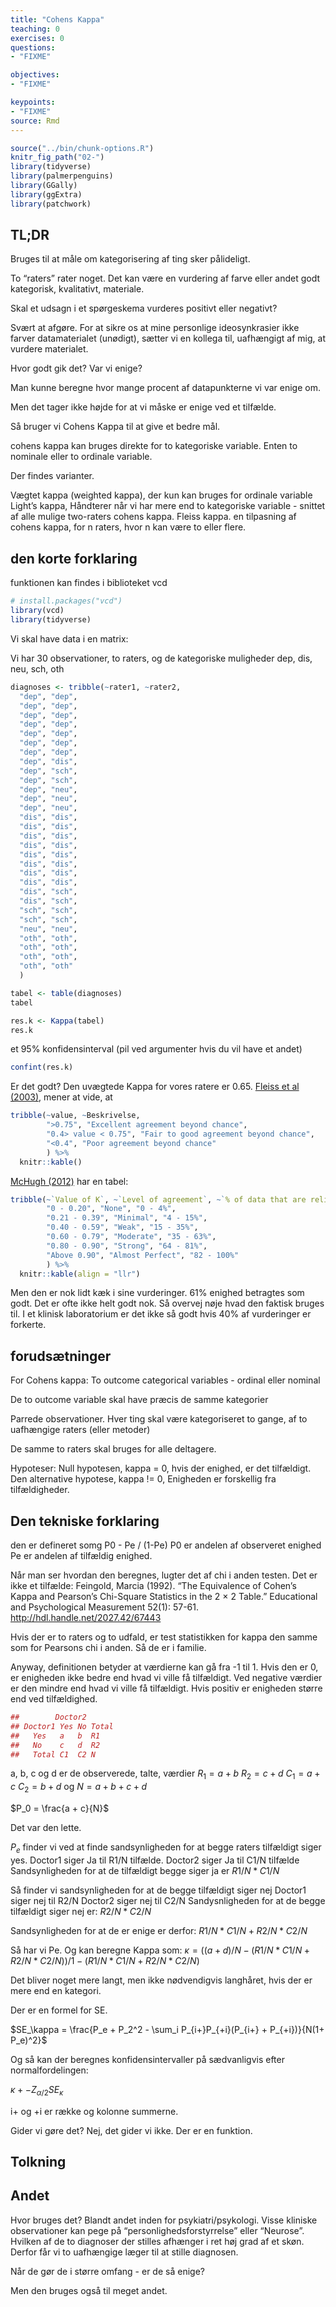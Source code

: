 ```yaml
---
title: "Cohens Kappa"
teaching: 0
exercises: 0
questions: 
- "FIXME"

objectives:
- "FIXME"

keypoints:
- "FIXME"
source: Rmd
---
```


```r
source("../bin/chunk-options.R")
knitr_fig_path("02-")
library(tidyverse)
library(palmerpenguins)
library(GGally)
library(ggExtra)
library(patchwork)
```




## TL;DR

Bruges til at måle om kategorisering af ting sker pålideligt.

To "raters" rater noget. Det kan være en vurdering af farve eller andet 
godt kategorisk, kvalitativt, materiale.

Skal et udsagn i et spørgeskema vurderes positivt eller negativt?

Svært at afgøre. For at sikre os at mine personlige ideosynkrasier ikke farver
datamaterialet (unødigt), sætter vi en kollega til, uafhængigt af mig, at vurdere
materialet.

Hvor godt gik det? Var vi enige?

Man kunne beregne hvor mange procent af datapunkterne vi var enige om.

Men det tager ikke højde for at vi måske er enige ved et tilfælde.

Så bruger vi Cohens Kappa til at give et bedre mål.

cohens kappa kan bruges direkte for to kategoriske variable. Enten to nominale 
eller to ordinale variable.

Der findes varianter.

Vægtet kappa (weighted kappa), der kun kan bruges for ordinale variable
Light's kappa, Håndterer når vi har mere end to kategoriske variable -
snittet af alle mulige two-raters cohens kappa.
Fleiss kappa. en tilpasning af cohens kappa, for n raters, hvor n kan være to eller
flere.

## den korte forklaring
funktionen kan findes i biblioteket vcd
```r
# install.packages("vcd")
library(vcd)
library(tidyverse)
```

Vi skal have data i en matrix:

Vi har 30 observationer, to raters, og de kategoriske muligheder
dep, dis, neu, sch, oth


```r
diagnoses <- tribble(~rater1, ~rater2,
  "dep", "dep",
  "dep", "dep",
  "dep", "dep",
  "dep", "dep",
  "dep", "dep",
  "dep", "dep",
  "dep", "dep",
  "dep", "dis",
  "dep", "sch",
  "dep", "sch",
  "dep", "neu",
  "dep", "neu",
  "dep", "neu",
  "dis", "dis",
  "dis", "dis",
  "dis", "dis",
  "dis", "dis",
  "dis", "dis",
  "dis", "dis",
  "dis", "dis",
  "dis", "dis",
  "dis", "sch",
  "dis", "sch",
  "sch", "sch",
  "sch", "sch",
  "neu", "neu",
  "oth", "oth",
  "oth", "oth",
  "oth", "oth",
  "oth", "oth"
  )

tabel <- table(diagnoses)
tabel
```

```r
res.k <- Kappa(tabel)
res.k
```
et 95% konfidensinterval (pil ved argumenter hvis du vil have et andet)
```r
confint(res.k)
```
Er det godt? Den uvægtede Kappa for vores ratere er 0.65. [Fleiss et al (2003)](https://onlinelibrary.wiley.com/doi/book/10.1002/0471445428), mener at vide,
at 


```r
tribble(~value, ~Beskrivelse,
        ">0.75", "Excellent agreement beyond chance",
        "0.4> value < 0.75", "Fair to good agreement beyond chance",
        "<0.4", "Poor agreement beyond chance"
        ) %>% 
  knitr::kable()
```


[McHugh (2012)](https://doi.org/10.11613/BM.2012.031)
har en tabel:

```r
tribble(~`Value of K`, ~`Level of agreement`, ~`% of data that are reliable`,
        "0 - 0.20", "None", "0 - 4%",
        "0.21 - 0.39", "Minimal", "4 - 15%",
        "0.40 - 0.59", "Weak", "15 - 35%", 
        "0.60 - 0.79", "Moderate", "35 - 63%",
        "0.80 - 0.90", "Strong", "64 - 81%",
        "Above 0.90", "Almost Perfect", "82 - 100%"
        ) %>% 
  knitr::kable(align = "llr")
```
Men den er nok lidt kæk i sine vurderinger. 61% enighed betragtes som godt.
Det er ofte ikke helt godt nok.
Så overvej nøje hvad den faktisk bruges til. I et klinisk laboratorium er det 
ikke så godt hvis 40% af vurderinger er forkerte.

## forudsætninger

For Cohens kappa:
To outcome categorical variables - ordinal eller nominal

De to outcome variable skal have præcis de samme kategorier

Parrede observationer. Hver ting skal være kategoriseret to gange, af to
uafhængige raters (eller metoder)

De samme to raters skal bruges for alle deltagere.

Hypoteser:
Null hypotesen, kappa = 0, hvis der  enighed, er det tilfældigt.
Den alternative hypotese, kappa != 0, Enigheden er forskellig fra tilfældigheder.

## Den tekniske forklaring
den er defineret somg P0 - Pe / (1-Pe)
P0 er andelen af observeret enighed
Pe er andelen af tilfældig enighed.

Når man ser hvordan den beregnes, lugter det af chi i anden testen. 
Det er ikke et tilfælde:
Feingold, Marcia (1992). "The Equivalence of Cohen's Kappa and Pearson's Chi-Square Statistics in the 2 × 2 Table." Educational and Psychological Measurement 52(1): 57-61. <http://hdl.handle.net/2027.42/67443>

Hvis der er to raters og to udfald, er test statistikken for kappa den samme
som for Pearsons chi i anden. Så de er i familie.

Anyway, definitionen betyder at værdierne kan gå fra -1 til 1. Hvis den er 0,
er enigheden ikke bedre end hvad vi ville få tilfældigt. Ved negative værdier
er den mindre end hvad vi ville få tilfældigt. Hvis positiv er enigheden større
end ved tilfældighed.


```r
##        Doctor2
## Doctor1 Yes No Total
##   Yes   a   b  R1   
##   No    c   d  R2   
##   Total C1  C2 N
```

a, b, c og d er de observerede, talte, værdier
$R_1 = a + b$ 
$R_2 = c + d$
$C_1 = a + c$
$C_2 = b + d$
og
$N = a + b + c + d$


$P_0 = \frac{a + c}{N}$ 

Det var den lette.

$P_e$ finder vi ved at finde sandsynligheden for at begge raters tilfældigt siger
yes.
Doctor1 siger Ja til R1/N tilfælde.
Doctor2 siger Ja til C1/N tilfælde
Sandsynligheden for at de tilfældigt begge siger ja er 
$R1/N * C1/N$


Så finder vi sandsynligheden for at de begge tilfældigt siger nej
Doctor1 siger nej til R2/N
Doctor2 siger nej til C2/N
Sandysnligheden for at de begge tilfældigt siger nej er:
$R2/N * C2/N$

Sandsynligheden for at de er enige er derfor:
$R1/N * C1/N + R2/N * C2/N$

Så har vi Pe. Og kan beregne Kappa som:
$\kappa = ((a+d)/N - (R1/N * C1/N + R2/N * C2/N))   / 1 - (R1/N * C1/N + R2/N * C2/N)$

Det bliver noget mere langt, men ikke nødvendigvis langhåret, hvis der er 
mere end en kategori.

Der er en formel for SE. 

$SE_\kappa = \frac{P_e + P_2^2 - \sum_i P_{i+}P_{+i}(P_{i+} + P_{+i})}{N(1+ P_e)^2}$

Og så kan der beregnes konfidensintervaller på sædvanligvis efter normalfordelingen:

$\kappa +- Z_{\alpha/2} SE_\kappa$

i+ og +i er række og kolonne summerne.

Gider vi gøre det? Nej, det gider vi ikke.
Der er en funktion.

## Tolkning

## Andet

Hvor bruges det? Blandt andet inden for psykiatri/psykologi. Visse kliniske
observationer kan pege på "personlighedsforstyrrelse" eller "Neurose". Hvilken
af de to diagnoser der stilles afhænger i ret høj grad af et skøn. Derfor får 
vi to uafhængige læger til at stille diagnosen.

Når de gør de i større omfang - er de så enige?

Men den bruges også til meget andet.